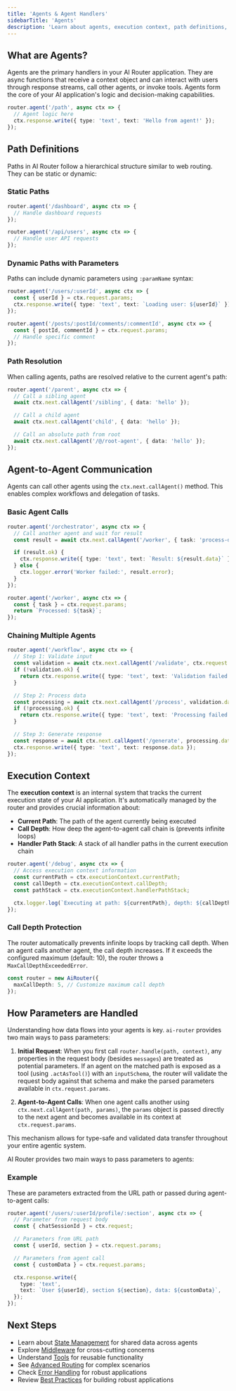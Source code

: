 ```yaml
---
title: 'Agents & Agent Handlers'
sidebarTitle: 'Agents'
description: 'Learn about agents, execution context, path definitions, and agent-to-agent communication.'
---
```


## What are Agents?

Agents are the primary handlers in your AI Router application. They are async functions that receive a context object and can interact with users through response streams, call other agents, or invoke tools. Agents form the core of your AI application's logic and decision-making capabilities.

```typescript
router.agent('/path', async ctx => {
  // Agent logic here
  ctx.response.write({ type: 'text', text: 'Hello from agent!' });
});
```

## Path Definitions

Paths in AI Router follow a hierarchical structure similar to web routing. They can be static or dynamic:

### Static Paths

```typescript
router.agent('/dashboard', async ctx => {
  // Handle dashboard requests
});

router.agent('/api/users', async ctx => {
  // Handle user API requests
});
```

### Dynamic Paths with Parameters

Paths can include dynamic parameters using `:paramName` syntax:

```typescript
router.agent('/users/:userId', async ctx => {
  const { userId } = ctx.request.params;
  ctx.response.write({ type: 'text', text: `Loading user: ${userId}` });
});

router.agent('/posts/:postId/comments/:commentId', async ctx => {
  const { postId, commentId } = ctx.request.params;
  // Handle specific comment
});
```

### Path Resolution

When calling agents, paths are resolved relative to the current agent's path:

```typescript
router.agent('/parent', async ctx => {
  // Call a sibling agent
  await ctx.next.callAgent('/sibling', { data: 'hello' });

  // Call a child agent
  await ctx.next.callAgent('child', { data: 'hello' });

  // Call an absolute path from root
  await ctx.next.callAgent('/@/root-agent', { data: 'hello' });
});
```

## Agent-to-Agent Communication

Agents can call other agents using the `ctx.next.callAgent()` method. This enables complex workflows and delegation of tasks.

### Basic Agent Calls

```typescript
router.agent('/orchestrator', async ctx => {
  // Call another agent and wait for result
  const result = await ctx.next.callAgent('/worker', { task: 'process-data' });

  if (result.ok) {
    ctx.response.write({ type: 'text', text: `Result: ${result.data}` });
  } else {
    ctx.logger.error('Worker failed:', result.error);
  }
});

router.agent('/worker', async ctx => {
  const { task } = ctx.request.params;
  return `Processed: ${task}`;
});
```

### Chaining Multiple Agents

```typescript
router.agent('/workflow', async ctx => {
  // Step 1: Validate input
  const validation = await ctx.next.callAgent('/validate', ctx.request.params);
  if (!validation.ok) {
    return ctx.response.write({ type: 'text', text: 'Validation failed' });
  }

  // Step 2: Process data
  const processing = await ctx.next.callAgent('/process', validation.data);
  if (!processing.ok) {
    return ctx.response.write({ type: 'text', text: 'Processing failed' });
  }

  // Step 3: Generate response
  const response = await ctx.next.callAgent('/generate', processing.data);
  ctx.response.write({ type: 'text', text: response.data });
});
```

## Execution Context

The **execution context** is an internal system that tracks the current execution state of your AI application. It's automatically managed by the router and provides crucial information about:

- **Current Path**: The path of the agent currently being executed
- **Call Depth**: How deep the agent-to-agent call chain is (prevents infinite loops)
- **Handler Path Stack**: A stack of all handler paths in the current execution chain

```typescript
router.agent('/debug', async ctx => {
  // Access execution context information
  const currentPath = ctx.executionContext.currentPath;
  const callDepth = ctx.executionContext.callDepth;
  const pathStack = ctx.executionContext.handlerPathStack;

  ctx.logger.log(`Executing at path: ${currentPath}, depth: ${callDepth}`);
});
```

### Call Depth Protection

The router automatically prevents infinite loops by tracking call depth. When an agent calls another agent, the call depth increases. If it exceeds the configured maximum (default: 10), the router throws a `MaxCallDepthExceededError`.

```typescript
const router = new AiRouter({
  maxCallDepth: 5, // Customize maximum call depth
});
```

## How Parameters are Handled

Understanding how data flows into your agents is key. `ai-router` provides two main ways to pass parameters:

1.  **Initial Request**: When you first call `router.handle(path, context)`, any properties in the request body (besides `messages`) are treated as potential parameters. If an agent on the matched path is exposed as a tool (using `.actAsTool()`) with an `inputSchema`, the router will validate the request body against that schema and make the parsed parameters available in `ctx.request.params`.

2.  **Agent-to-Agent Calls**: When one agent calls another using `ctx.next.callAgent(path, params)`, the `params` object is passed directly to the next agent and becomes available in its context at `ctx.request.params`.

This mechanism allows for type-safe and validated data transfer throughout your entire agentic system.

AI Router provides two main ways to pass parameters to agents:

### Example

These are parameters extracted from the URL path or passed during agent-to-agent calls:

```typescript
router.agent('/users/:userId/profile/:section', async ctx => {
  // Parameter from request body
  const { chatSessionId } = ctx.request;

  // Parameters from URL path
  const { userId, section } = ctx.request.params;

  // Parameters from agent call
  const { customData } = ctx.request.params;

  ctx.response.write({
    type: 'text',
    text: `User ${userId}, section ${section}, data: ${customData}`,
  });
});
```

## Next Steps

- Learn about [State Management](/ai-router/foundation/state) for shared data across agents
- Explore [Middleware](/ai-router/foundation/middleware) for cross-cutting concerns
- Understand [Tools](/ai-router/foundation/tools) for reusable functionality
- See [Advanced Routing](/ai-router/advanced/routing) for complex scenarios
- Check [Error Handling](/ai-router/advanced/error-handling) for robust applications
- Review [Best Practices](/ai-router/advanced/best-practices) for building robust applications
